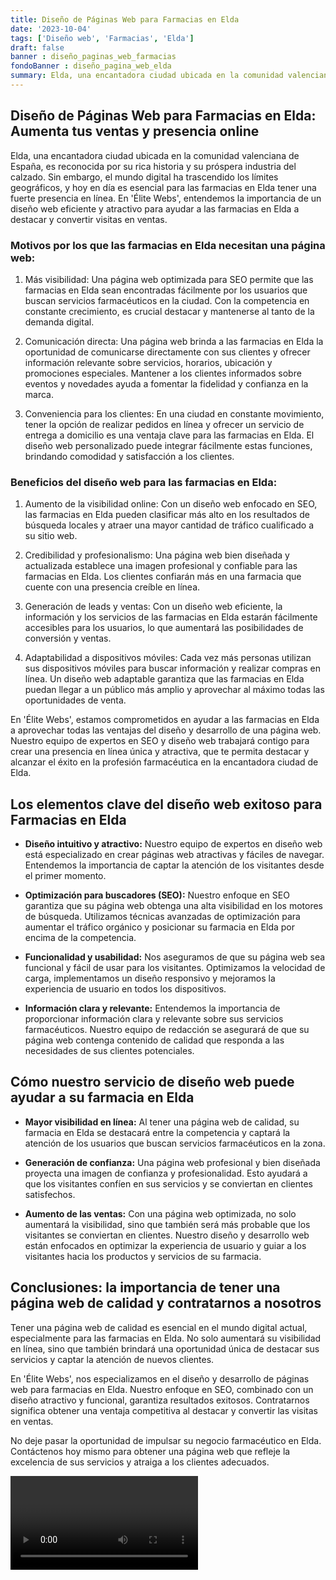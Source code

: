 ```yaml
---
title: Diseño de Páginas Web para Farmacias en Elda
date: '2023-10-04'
tags: ['Diseño web', 'Farmacias', 'Elda']
draft: false
banner : diseño_paginas_web_farmacias
fondoBanner : diseño_pagina_web_elda
summary: Elda, una encantadora ciudad ubicada en la comunidad valenciana de España, es reconocida por su rica historia y su próspera industria del calzado. Sin embargo, el mundo digital ha trascendido los límites geográficos, y hoy en día es esencial para las farmacias en Elda tener una fuerte presencia en línea.  En 'Élite Webs', entendemos la importancia de un diseño web eficiente y atractivo para ayudar a las farmacias en Elda a destacar y convertir visitas en ventas.
---
```


## Diseño de Páginas Web para Farmacias en Elda: Aumenta tus ventas y presencia online

Elda, una encantadora ciudad ubicada en la comunidad valenciana de España, es reconocida por su rica historia y su próspera industria del calzado. Sin embargo, el mundo digital ha trascendido los límites geográficos, y hoy en día es esencial para las farmacias en Elda tener una fuerte presencia en línea.  En 'Élite Webs', entendemos la importancia de un diseño web eficiente y atractivo para ayudar a las farmacias en Elda a destacar y convertir visitas en ventas.

### Motivos por los que las farmacias en Elda necesitan una página web:

1. Más visibilidad: Una página web optimizada para SEO permite que las farmacias en Elda sean encontradas fácilmente por los usuarios que buscan servicios farmacéuticos en la ciudad. Con la competencia en constante crecimiento, es crucial destacar y mantenerse al tanto de la demanda digital.

2. Comunicación directa: Una página web brinda a las farmacias en Elda la oportunidad de comunicarse directamente con sus clientes y ofrecer información relevante sobre servicios, horarios, ubicación y promociones especiales. Mantener a los clientes informados sobre eventos y novedades ayuda a fomentar la fidelidad y confianza en la marca.

3. Conveniencia para los clientes: En una ciudad en constante movimiento, tener la opción de realizar pedidos en línea y ofrecer un servicio de entrega a domicilio es una ventaja clave para las farmacias en Elda. El diseño web personalizado puede integrar fácilmente estas funciones, brindando comodidad y satisfacción a los clientes.

### Beneficios del diseño web para las farmacias en Elda:

1. Aumento de la visibilidad online: Con un diseño web enfocado en SEO, las farmacias en Elda pueden clasificar más alto en los resultados de búsqueda locales y atraer una mayor cantidad de tráfico cualificado a su sitio web.

2. Credibilidad y profesionalismo: Una página web bien diseñada y actualizada establece una imagen profesional y confiable para las farmacias en Elda. Los clientes confiarán más en una farmacia que cuente con una presencia creíble en línea.

3. Generación de leads y ventas: Con un diseño web eficiente, la información y los servicios de las farmacias en Elda estarán fácilmente accesibles para los usuarios, lo que aumentará las posibilidades de conversión y ventas.

4. Adaptabilidad a dispositivos móviles: Cada vez más personas utilizan sus dispositivos móviles para buscar información y realizar compras en línea. Un diseño web adaptable garantiza que las farmacias en Elda puedan llegar a un público más amplio y aprovechar al máximo todas las oportunidades de venta.

En 'Élite Webs', estamos comprometidos en ayudar a las farmacias en Elda a aprovechar todas las ventajas del diseño y desarrollo de una página web. Nuestro equipo de expertos en SEO y diseño web trabajará contigo para crear una presencia en línea única y atractiva, que te permita destacar y alcanzar el éxito en la profesión farmacéutica en la encantadora ciudad de Elda.

<GifSeo />

<Cta />

## Los elementos clave del diseño web exitoso para Farmacias en Elda

- **Diseño intuitivo y atractivo:** Nuestro equipo de expertos en diseño web está especializado en crear páginas web atractivas y fáciles de navegar. Entendemos la importancia de captar la atención de los visitantes desde el primer momento.

- **Optimización para buscadores (SEO):** Nuestro enfoque en SEO garantiza que su página web obtenga una alta visibilidad en los motores de búsqueda. Utilizamos técnicas avanzadas de optimización para aumentar el tráfico orgánico y posicionar su farmacia en Elda por encima de la competencia.

- **Funcionalidad y usabilidad:** Nos aseguramos de que su página web sea funcional y fácil de usar para los visitantes. Optimizamos la velocidad de carga, implementamos un diseño responsivo y mejoramos la experiencia de usuario en todos los dispositivos.

- **Información clara y relevante:** Entendemos la importancia de proporcionar información clara y relevante sobre sus servicios farmacéuticos. Nuestro equipo de redacción se asegurará de que su página web contenga contenido de calidad que responda a las necesidades de sus clientes potenciales.

## Cómo nuestro servicio de diseño web puede ayudar a su farmacia en Elda

- **Mayor visibilidad en línea:** Al tener una página web de calidad, su farmacia en Elda se destacará entre la competencia y captará la atención de los usuarios que buscan servicios farmacéuticos en la zona.

- **Generación de confianza:** Una página web profesional y bien diseñada proyecta una imagen de confianza y profesionalidad. Esto ayudará a que los visitantes confíen en sus servicios y se conviertan en clientes satisfechos.

- **Aumento de las ventas:** Con una página web optimizada, no solo aumentará la visibilidad, sino que también será más probable que los visitantes se conviertan en clientes. Nuestro diseño y desarrollo web están enfocados en optimizar la experiencia de usuario y guiar a los visitantes hacia los productos y servicios de su farmacia.

## Conclusiones: la importancia de tener una página web de calidad y contratarnos a nosotros

Tener una página web de calidad es esencial en el mundo digital actual, especialmente para las farmacias en Elda. No solo aumentará su visibilidad en línea, sino que también brindará una oportunidad única de destacar sus servicios y captar la atención de nuevos clientes.

En 'Élite Webs', nos especializamos en el diseño y desarrollo de páginas web para farmacias en Elda. Nuestro enfoque en SEO, combinado con un diseño atractivo y funcional, garantiza resultados exitosos. Contratarnos significa obtener una ventaja competitiva al destacar y convertir las visitas en ventas.

No deje pasar la oportunidad de impulsar su negocio farmacéutico en Elda. Contáctenos hoy mismo para obtener una página web que refleje la excelencia de sus servicios y atraiga a los clientes adecuados.

<Video />

<CtaBot job='Farmacias' city='Elda'/>

<Gmaps query='Elda+españa+maps' />